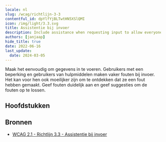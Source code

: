 ```yaml
---
locale: nl
slug: /wcag/richtlijn-3-3
contentful_id: dpYlfYjBLTwtHN5XSlQMI
icon: /img/light/3.3.svg
title: Assistentie bij invoer
description: Include assistance when requesting input to allow everyone to input correct information.
authors: [janjaap]
hide_title: true
date: 2022-06-16
last_update:
  date: 2024-03-05
---
```


<Hero
  title="Assistentie bij invoer"
  image="/img/light/3.3.svg"
  alt="WCAG 3.3 - Logo"
  prefix="Richtlijn 3.3"
/>

Maak het eenvoudig om gegevens in te voeren. Gebruikers met een beperking en gebruikers van hulpmiddelen maken vaker fouten bij invoer. Het kan voor hen ook moeilijker zijn om te ontdekken dat ze een fout hebben gemaakt. Geef fouten duidelijk aan en geef suggesties om de fouten op te lossen.

## Hoofdstukken

<LinkList title="Hoofdstukken" isHighlighted={true}>
  <LinkListItem
    url="/nl/richtlijnen/wcag/succescriterium-3-3-1"
    title="Succescriterium 3.3.1 - Foutidentificatie"
    appearance="link"
    label="Foutidentificatie"
    description="Ensure a clear error message is shown when data has been entered incorrectly."
    image="/img/light/3.3.1.svg"
    alt="WCAG 3.3.1 - Logo"
  />
  <LinkListItem
    url="/nl/richtlijnen/wcag/succescriterium-3-3-2"
    title="Succescriterium 3.3.2 - Labels of instructies"
    appearance="link"
    label="Labels of instructies"
    description="Ensure clear instructions are provided in places users have to input data."
    image="/img/light/3.3.2.svg"
    alt="WCAG 3.3.2 - Logo"
  />
  <LinkListItem
    url="/nl/richtlijnen/wcag/succescriterium-3-3-3"
    title="Succescriterium 3.3.3 - Foutsuggestie"
    appearance="link"
    label="Foutsuggestie"
    description="Ensure suggestions are provided when data has been entered incorrectly."
    image="/img/light/3.3.3.svg"
    alt="WCAG 3.3.3 - Logo"
  />
  <LinkListItem
    url="/nl/richtlijnen/wcag/succescriterium-3-3-4"
    title="Succescriterium 3.3.4 - Foutpreventie (wettelijk, financieel, gegevens)"
    appearance="link"
    label="Foutpreventie (wettelijk, financieel, gegevens)"
    description="Ensure data is submitted intentionally."
    image="/img/light/3.3.4.svg"
    alt="WCAG 3.3.4 - Logo"
  />
  <LinkListItem
    url="/nl/richtlijnen/wcag/succescriterium-3-3-5"
    title="Succescriterium 3.3.5 - Help"
    appearance="link"
    label="Help"
    description="Context-sensitive help must be available."
    image="/img/light/3.3.5.svg"
    alt="WCAG 3.3.5 icon"
  />
  <LinkListItem
    url="/nl/richtlijnen/wcag/succescriterium-3-3-6"
    title="Succescriterium 3.3.6 - Foutpreventie (alle)"
    appearance="link"
    label="Foutpreventie (alle)"
    description="When users are required to submit information, some rules apply."
    image="/img/light/3.3.6.svg"
    alt="3.3.6"
  />
</LinkList>

## Bronnen

- [WCAG 2.1 - Richtlijn 3.3 - Assistentie bij invoer](https://www.w3.org/Translations/WCAG21-nl/#assistentie-bij-invoer)
